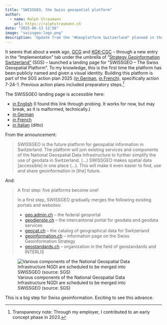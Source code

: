 ```yaml
---
title: "SWISSGEO, the Swiss geospatial platform"
author:
  - name: Ralph Straumann
    url: https://ralphstraumann.ch
date: "2025-06-13 12:56"
image: "swissgeo-logo.png"
description: 'Update from the "#Geoplatform Switzerland" planned in the #SGS strategy and action plans: The platform has got a landing page detailling the idea and next steps. And a name: #SWISSGEO.'
---
```


It seems that about a week ago, [GCG](https://www.geo.admin.ch/en/organisation-names-departments-contacts) and [KGK-CGC](https://www.kgk-cgc.ch/) – through a new entry in the "Implementation" tab under the umbrella of "[Strategy Geoinformation Switzerland"](https://www.geoinformation.ch/) (SGS) – launched a landing page for&#32;"SWISSGEO – The Swiss Geospatial Platform". To my knowledge, this is the first time the platform has been publicly named and given a visual identity. Building this platform is part of the SGS action plan 2025 ([in German](https://backend.geoinformation.ch/fileservice/sdweb-docs-prod-geoinformatch-files/files/2025/01/23/49235a42-7d56-4273-ae71-cebe5826e07f.pdf), [in French](https://backend.geoinformation.ch/fileservice/sdweb-docs-prod-geoinformatch-files/files/2025/01/23/e53a9a71-78da-463f-87fa-697cf4d9169b.pdf)), specifically action 7-24-1. Previous action plans included preparatory steps.[^transparency]

The SWISSGEO landing page is accessible here:

- [in English](https://www.geoinformation.ch/fr/swissgeo-geoplatform) (I found this link through probing. It works for now, but may break, as it is malformed, technically.)
- [in German](https://www.geoinformation.ch/de/swissgeo-geoplattform)
- [in French](https://www.geoinformation.ch/fr/swissgeo-geoplateforme)
- [in Italian](https://www.geoinformation.ch/de/swissgeo-geopiattaforma) (ditto)

From the announcement:

> SWISSGEO is the future platform for geospatial information in Switzerland. The platform will join existing services and components of the National Geospatial Data Infrastructure to further simplify the use of geodata in Switzerland. (...) SWISSGEO makes spatial data [accessible] in one place (...). This will make it even easier to find, use and share geoinformation in [the] future.

And:

> A first step: five platforms become one!
> 
> In a first step, SWISSGEO gradually merges the following existing portals and websites:
> 
> - [geo.admin.ch](https://www.geo.admin.ch/) – the federal geoportal
> - [geodienste.ch](https://geodienste.ch/) – the intercantonal portal for geodata and geodata services
> - [geocat.ch](https://www.geocat.ch/) – the catalog of geographical data for Switzerland
> - [geoinformation.ch](https://www.geoinformation.ch/) – information page on the Swiss Geoinformation Strategy
> - [geostandards.ch](https://geostandards.ch/) – organization in the field of geostandards and INTERLIS

![Various components of the National Geospatial Data Infrastructure NGDI are scheduled to be merged into SWISSGEO (source: SGS)](swissgeo.png "Various components of the National Spatial Data Infrastructure NSDI are scheduled to be merged into SWISSGEO (source: SGS)")

This is a big step for Swiss geoinformation. Exciting to see this advance.

[^transparency]: Transparency note: Through my employer, I contributed to an early concept phase in 2023.

